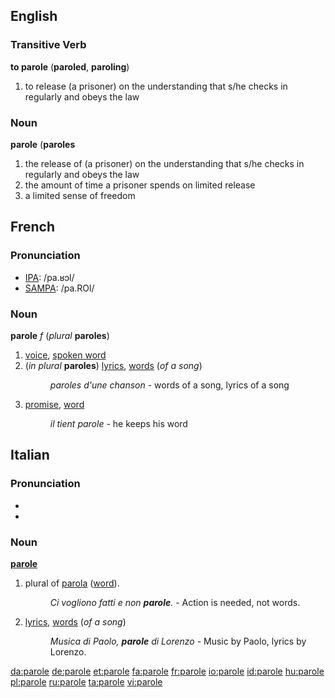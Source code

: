 {{see|Parole}}
==English==
===Transitive Verb===
'''to parole''' ('''paroled''', '''paroling''')
#to release (a prisoner) on the understanding that s/he checks in regularly and obeys the law
===Noun===
'''parole''' ('''paroles'''
#the release of (a prisoner) on the understanding that s/he checks in regularly and obeys the law
#the amount of time a prisoner spends on limited release
#a limited sense of freedom 
==French==

===Pronunciation===
*[[w:IPA|IPA]]: /pa.ʁɔl/
*[[w:SAMPA|SAMPA]]: /pa.ROl/

===Noun===
'''parole''' ''f'' (''plural'' '''paroles''')

#[[voice]], [[spoken word]]
#(''in plural'' '''paroles''') [[lyrics]], [[word]]s (''of a song'')
#:''paroles d'une chanson'' - words of a song, lyrics of a song
#[[promise]], [[word]]
#:''il tient parole'' - he keeps his word

==Italian==

===Pronunciation===
*{{IPA|/paɾɔle/}}
*{{SAMPA|/pa4Ole/}}

===Noun===
'''[[parole]]''' {{f}} {{p}}
# plural of [[parola#Italian|parola]] ([[word]]).
#: ''Ci vogliono fatti e non '''parole'''.'' - Action is needed, not words.
# [[lyrics]], [[word]]s (''of a song'')
#: ''Musica di Paolo, '''parole''' di Lorenzo'' - Music by Paolo, lyrics by Lorenzo.

[[da:parole]]
[[de:parole]]
[[et:parole]]
[[fa:parole]]
[[fr:parole]]
[[io:parole]]
[[id:parole]]
[[hu:parole]]
[[pl:parole]]
[[ru:parole]]
[[ta:parole]]
[[vi:parole]]